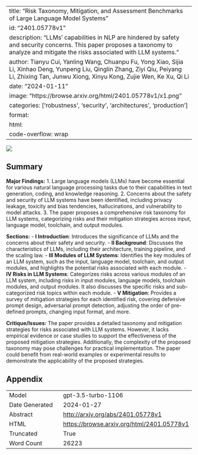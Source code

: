 
---
title: "Risk Taxonomy, Mitigation, and Assessment Benchmarks of Large Language Model Systems"
id: "2401.05778v1"
description: "LLMs' capabilities in NLP are hindered by safety and security concerns. This paper proposes a taxonomy to analyze and mitigate the risks associated with LLM systems."
author: Tianyu Cui, Yanling Wang, Chuanpu Fu, Yong Xiao, Sijia Li, Xinhao Deng, Yunpeng Liu, Qinglin Zhang, Ziyi Qiu, Peiyang Li, Zhixing Tan, Junwu Xiong, Xinyu Kong, Zujie Wen, Ke Xu, Qi Li
date: "2024-01-11"
image: "https://browse.arxiv.org/html/2401.05778v1/x1.png"
categories: ['robustness', 'security', 'architectures', 'production']
format:
  html:
    code-overflow: wrap
---

![](https://browse.arxiv.org/html/2401.05778v1/x1.png)

## Summary

**Major Findings:**
1. Large language models (LLMs) have become essential for various natural language processing tasks due to their capabilities in text generation, coding, and knowledge reasoning.
2. Concerns about the safety and security of LLM systems have been identified, including privacy leakage, toxicity and bias tendencies, hallucinations, and vulnerability to model attacks.
3. The paper proposes a comprehensive risk taxonomy for LLM systems, categorizing risks and their mitigation strategies across input, language model, toolchain, and output modules.

**Sections:**
- **I Introduction**: Introduces the significance of LLMs and the concerns about their safety and security.
- **II Background**: Discusses the characteristics of LLMs, including their architecture, training pipeline, and the scaling law.
- **III Modules of LLM Systems**: Identifies the key modules of an LLM system, such as the input, language model, toolchain, and output modules, and highlights the potential risks associated with each module.
- **IV Risks in LLM Systems**: Categorizes risks across various modules of an LLM system, including risks in input modules, language models, toolchain modules, and output modules. It also discusses the specific risks and sub-categorized risk topics within each module.
- **V Mitigation**: Provides a survey of mitigation strategies for each identified risk, covering defensive prompt design, adversarial prompt detection, adjusting the order of pre-defined prompts, changing input format, and more.

**Critique/Issues:**
The paper provides a detailed taxonomy and mitigation strategies for risks associated with LLM systems. However, it lacks empirical evidence or case studies to support the effectiveness of the proposed mitigation strategies. Additionally, the complexity of the proposed taxonomy may pose challenges for practical implementation. The paper could benefit from real-world examples or experimental results to demonstrate the applicability of the proposed strategies.

## Appendix

|          |          |
|----------|----------|
| Model     | gpt-3.5-turbo-1106       |
| Date Generated     | 2024-01-27       |
| Abstract | [http://arxiv.org/abs/2401.05778v1](http://arxiv.org/abs/2401.05778v1)        |
| HTML     | [https://browse.arxiv.org/html/2401.05778v1](https://browse.arxiv.org/html/2401.05778v1)       |
| Truncated       | True       |
| Word Count       | 26223       |